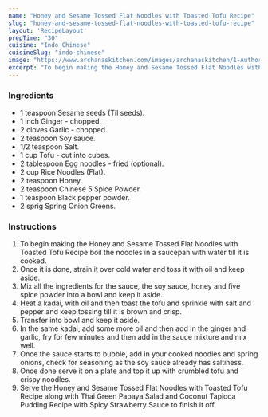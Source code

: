 ---
name: "Honey and Sesame Tossed Flat Noodles with Toasted Tofu Recipe"
slug: "honey-and-sesame-tossed-flat-noodles-with-toasted-tofu-recipe"
layout: 'RecipeLayout'
prepTime: "30"
cuisine: "Indo Chinese"
cuisineSlug: "indo-chinese"
image: "https://www.archanaskitchen.com/images/archanaskitchen/1-Author/sibyl_sunitha/Honey_and_Sesame_Tossed_Flat_Noodles_with_Toasted_Tofu_Recipe.jpg"
excerpt: "To begin making the Honey and Sesame Tossed Flat Noodles with Toasted Tofu Recipe boil the noodles in a saucepan with water till it is cooked"
---

### Ingredients

- 1 teaspoon Sesame seeds (Til seeds).
- 1 inch Ginger - chopped.
- 2 cloves Garlic - chopped.
- 2 teaspoon Soy sauce.
- 1/2 teaspoon Salt.
- 1 cup Tofu - cut into cubes.
- 2 tablespoon Egg noodles - fried (optional).
- 2 cup Rice Noodles (Flat).
- 2 teaspoon Honey.
- 2 teaspoon Chinese 5 Spice Powder.
- 1 teaspoon Black pepper powder.
- 2 sprig Spring Onion Greens.

### Instructions

1. To begin making the Honey and Sesame Tossed Flat Noodles with Toasted Tofu Recipe boil the noodles in a saucepan with water till it is cooked.
1. Once it is done, strain it over cold water and toss it with oil and keep aside.
1. Mix all the ingredients for the sauce, the soy sauce, honey and five spice powder into a bowl and keep it aside.
1. Heat a kadai, with oil and then toast the tofu and sprinkle with salt and pepper and keep tossing till it is brown and crisp.
1. Transfer into  bowl and keep it aside.
1. In the same kadai, add some more oil and then add in the ginger and garlic, fry for few minutes and then add in the sauce mixture and mix well.
1. Once the sauce starts to bubble, add in your cooked noodles and spring onions, check for seasoning as the soy sauce already has saltiness.
1. Once done serve it on a plate and top it up with crumbled tofu and crispy noodles.
1. Serve the Honey and Sesame Tossed Flat Noodles with Toasted Tofu Recipe along with Thai Green Papaya Salad  and Coconut Tapioca Pudding Recipe with Spicy Strawberry Sauce to finish it off.
